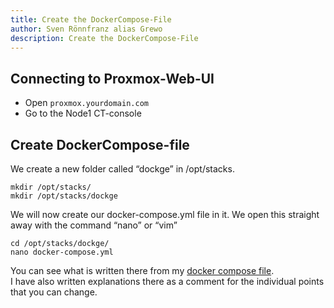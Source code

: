 ```yaml
---
title: Create the DockerCompose-File
author: Sven Rönnfranz alias Grewo
description: Create the DockerCompose-File
---
```


## Connecting to Proxmox-Web-UI
* Open `proxmox.yourdomain.com`
* Go to the Node1 CT-console

## Create DockerCompose-file
We create a new folder called “dockge” in /opt/stacks.<br/>
```
mkdir /opt/stacks/
mkdir /opt/stacks/dockge
```

We will now create our docker-compose.yml file in it. We open this straight away with the command “nano” or “vim”<br/>
```
cd /opt/stacks/dockge/
nano docker-compose.yml
```

You can see what is written there from my [docker compose file](../../configs/docker-composefiles/compose-dockge).<br/>
I have also written explanations there as a comment for the individual points that you can change.
